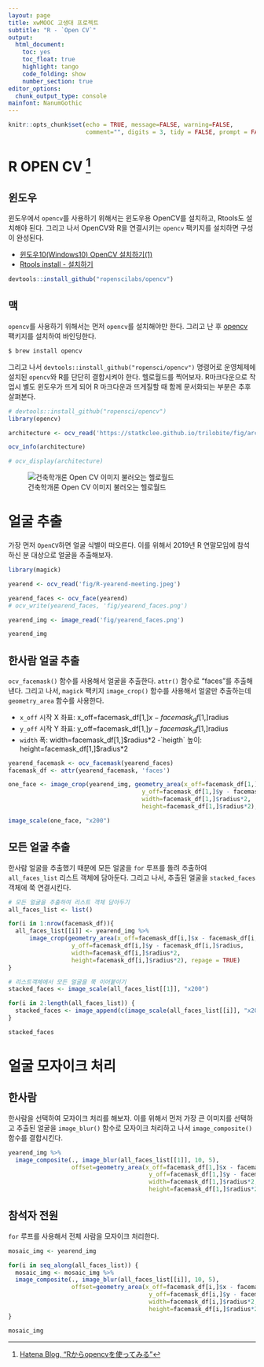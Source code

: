 ```yaml
---
layout: page
title: xwMOOC 고생대 프로젝트
subtitle: "R - `Open CV`"
output:
  html_document: 
    toc: yes
    toc_float: true
    highlight: tango
    code_folding: show
    number_section: true
editor_options: 
  chunk_output_type: console
mainfont: NanumGothic
---
```


```r
knitr::opts_chunk$set(echo = TRUE, message=FALSE, warning=FALSE,
                      comment="", digits = 3, tidy = FALSE, prompt = FALSE, fig.align = 'center')
```

# R OPEN CV [^opencv-example] {#r-opencv}

[^opencv-example]: [Hatena Blog, "Rからopencvを使ってみる"](http://r-beginner.hatenadiary.jp/entry/2018/09/19/153314)

## 윈도우 {#install-windows-opencv}

윈도우에서 `opencv`를 사용하기 위해서는 윈도우용 OpenCV를 설치하고, Rtools도 설치해야 된다.
그리고 나서 OpenCV와 R을 연결시키는 `opencv` 팩키지를 설치하면 구성이 완성된다.

- [윈도우10(Windows10) OpenCV 설치하기(1)](https://yongku.tistory.com/entry/%EC%9C%88%EB%8F%84%EC%9A%B010Windows10-OpenCV-%EC%84%A4%EC%B9%98%ED%95%98%EA%B8%B01)
- [Rtools install - 설치하기](https://codedragon.tistory.com/6865)


```r
devtools::install_github("ropenscilabs/opencv")
```

## 맥 {#opencv-mac}

`opencv`를 사용하기 위해서는 먼저 `opencv`를 설치해야만 한다. 그리고 난 후 [opencv](https://github.com/ropensci/opencv) 팩키지를 설치하여 바인딩한다. 

```bash
$ brew install opencv
```

그리고 나서 `devtools::install_github("ropensci/opencv")` 명령어로 운영체제에 설치된 `opencv`와 R를 단단히 결합시켜야 한다. 헬로월드를 찍어보자. R마크다운으로 작업시 별도 윈도우가 뜨게 되어 R 마크다운과 뜨게질할 때 함께 문서화되는 부분은 추후 살펴본다.

```r
# devtools::install_github("ropensci/opencv")
library(opencv)

architecture <- ocv_read('https://statkclee.github.io/trilobite/fig/architecture_101.PNG')

ocv_info(architecture)

# ocv_display(architecture)
```

![건축학개론 Open CV 이미지 불러오는 헬로월드](fig/opencv_architecture_101.png){#id .class}

# 얼굴 추출 {#r-opencv-face}

가장 먼저 `OpenCV`하면 얼굴 식별이 떠오른다. 이를 위해서 2019년 R 연말모임에 참석하신 분 대상으로 얼굴을 추출해보자.

```r
library(magick)

yearend <- ocv_read('fig/R-yearend-meeting.jpeg')

yearend_faces <- ocv_face(yearend)
# ocv_write(yearend_faces, 'fig/yearend_faces.png')

yearend_img <- image_read('fig/yearend_faces.png')

yearend_img
```

## 한사람 얼굴 추출 {#extract-face-one}

`ocv_facemask()` 함수를 사용해서 얼굴을 추출한다. `attr()` 함수로 "faces"를 추출해낸다. 
그리고 나서, `magick` 팩키지 `image_crop()` 함수를 사용해서 얼굴만 추출하는데 `geometry_area` 함수를 사용한다.

- `x_off` 시작 X 좌표: x_off=facemask_df[1,]$x - facemask_df[1,]$radius
- `y_off` 시작 Y 좌표: y_off=facemask_df[1,]$y - facemask_df[1,]$radius
- `width` 폭: width=facemask_df[1,]$radius*2
-`heigth` 높이: height=facemask_df[1,]$radius*2

```r
yearend_facemask <- ocv_facemask(yearend_faces)
facemask_df <- attr(yearend_facemask, 'faces')

one_face <- image_crop(yearend_img, geometry_area(x_off=facemask_df[1,]$x - facemask_df[1,]$radius,
                                      y_off=facemask_df[1,]$y - facemask_df[1,]$radius,
                                      width=facemask_df[1,]$radius*2, 
                                      height=facemask_df[1,]$radius*2), repage = TRUE)

image_scale(one_face, "x200")
```

## 모든 얼굴 추출 {#extract-face-all}

한사람 얼굴을 추출했기 때문에 모든 얼굴을 `for` 루프를 돌려 추출하여 `all_faces_list` 리스트 객체에 담아둔다.
그리고 나서, 추출된 얼굴을 `stacked_faces` 객체에 쭉 연결시킨다.

```r
# 모든 얼굴을 추출하여 리스트 객체 담아두기
all_faces_list <- list()

for(i in 1:nrow(facemask_df)){
  all_faces_list[[i]] <- yearend_img %>% 
      image_crop(geometry_area(x_off=facemask_df[i,]$x - facemask_df[i,]$radius,
                  y_off=facemask_df[i,]$y - facemask_df[i,]$radius,
                  width=facemask_df[i,]$radius*2, 
                  height=facemask_df[i,]$radius*2), repage = TRUE)
}

# 리스트객체에서 모든 얼굴을 쭉 이어붙이기
stacked_faces <- image_scale(all_faces_list[[1]], "x200")

for(i in 2:length(all_faces_list)) {
  stacked_faces <- image_append(c(image_scale(all_faces_list[[i]], "x200"), stacked_faces), stack=FALSE)
}

stacked_faces
```

# 얼굴 모자이크 처리 {#extract-face-all-mosaic-oo}

## 한사람 {#extract-face-all-mosaic}

한사람을 선택하여 모자이크 처리를 해보자.
이를 위해서 먼저 가장 큰 이미지를 선택하고 추출된 얼굴을 `image_blur()` 함수로 모자이크 처리하고 나서 `image_composite()` 함수를 결합시킨다.

```r

yearend_img %>% 
  image_composite(., image_blur(all_faces_list[[1]], 10, 5), 
                  offset=geometry_area(x_off=facemask_df[1,]$x - facemask_df[1,]$radius,
                                        y_off=facemask_df[1,]$y - facemask_df[1,]$radius,
                                        width=facemask_df[1,]$radius*2, 
                                        height=facemask_df[1,]$radius*2))

```

## 참석자 전원 {#extract-face-all-mosaics}

`for` 루프를 사용해서 전체 사람을 모자이크 처리한다.

```r

mosaic_img <- yearend_img

for(i in seq_along(all_faces_list)) {
  mosaic_img <- mosaic_img %>% 
  image_composite(., image_blur(all_faces_list[[i]], 10, 5), 
                  offset=geometry_area(x_off=facemask_df[i,]$x - facemask_df[1,]$radius,
                                        y_off=facemask_df[i,]$y - facemask_df[1,]$radius,
                                        width=facemask_df[i,]$radius*2, 
                                        height=facemask_df[i,]$radius*2))
}

mosaic_img
```
